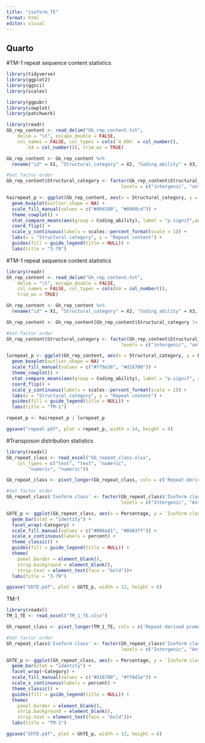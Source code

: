 ```yaml
---
title: "isoform_TE"
format: html
editor: visual
---
```


## Quarto
#TM-1 repeat sequence content statistics
```r
library(tidyverse)
library(ggplot2)
library(ggsci)
library(scales)
```

```r
library(ggpubr)
library(cowplot)
library(patchwork)
```

```r
library(readr)
Gb_rep_content <- read_delim("Gb_rep_content.txt", 
    delim = "\t", escape_double = FALSE, 
    col_names = FALSE, col_types = cols(`4.69%` = col_number(), 
        X4 = col_number()), trim_ws = TRUE)
```

```r
Gb_rep_content <- Gb_rep_content %>%
  rename("id" = X1, "Structural_category" = X2, "Coding_ability" = X3, "Repeat_Content" = X4)
```

```r
#Set factor order
Gb_rep_content$Structural_category <- factor(Gb_rep_content$Structural_category, 
                                          levels = c("intergenic", "antisense", "genic",  "novel_not_in_catalog", "novel_in_catalog","fusion","full-splice_match", "incomplete-splice_match"))
```

```r
hairepeat_p <- ggplot(Gb_rep_content, aes(x = Structural_category, y = Repeat_Content, fill = Coding_ability)) +
  geom_boxplot(outlier.shape = NA) +
  scale_fill_manual(values = c("#004180", "#0068cd")) +
  theme_cowplot() +
  stat_compare_means(aes(group = Coding_ability), label = "p.signif",angle =-90, vjust = 0.5, hjust =1) +
  coord_flip() +
  scale_y_continuous(labels = scales::percent_format(scale = 1)) + 
  labs(x = "Structural category", y = "Repeat content") +
  guides(fill = guide_legend(title = NULL)) +
  labs(title = "3-79")
```

#TM-1 repeat sequence content statistics

```r
library(readr)
Gh_rep_content <- read_delim("Gh_rep_content.txt", 
    delim = "\t", escape_double = FALSE, 
    col_names = FALSE, col_types = cols(X4 = col_number()), 
    trim_ws = TRUE)
```

```r
Gh_rep_content <- Gh_rep_content %>%
  rename("id" = X1, "Structural_category" = X2, "Coding_ability" = X3, "Repeat_Content" = X4)
```

```r
Gh_rep_content <- Gh_rep_content[Gh_rep_content$Structural_category != "genic_intron", ]
```

```r
#Set factor order
Gh_rep_content$Structural_category <- factor(Gh_rep_content$Structural_category, 
                                          levels = c("intergenic", "antisense", "genic",  "novel_not_in_catalog", "novel_in_catalog","fusion","full-splice_match", "incomplete-splice_match"))
```

```r
lurepeat_p <- ggplot(Gh_rep_content, aes(x = Structural_category, y = Repeat_Content, fill = Coding_ability)) +
  geom_boxplot(outlier.shape = NA) +
  scale_fill_manual(values = c("#ff9a38", "#d16700")) +
  theme_cowplot() +
  stat_compare_means(aes(group = Coding_ability), label = "p.signif", angle =-90, vjust = 0.5, hjust =1) +
  coord_flip() +
  scale_y_continuous(labels = scales::percent_format(scale = 1)) + 
  labs(x = "Structural category", y = "Repeat content") +
  guides(fill = guide_legend(title = NULL)) +
  labs(title = "TM-1")
```

```r
repeat_p <- hairepeat_p | lurepeat_p
```

```r
ggsave("repeat.pdf", plot = repeat_p, width = 14, height = 8)
```

#Transposon distribution statistics

```r
library(readxl)
Gb_repeat_class <- read_excel("Gb_repeat_class.xlsx", 
    col_types = c("text", "text", "numeric", 
        "numeric", "numeric"))
```

```r
Gb_repeat_class <- pivot_longer(Gb_repeat_class, cols = c('Repeat-derived promoter', 'Internal repeat inclusion', 'Repeat-derived terminator'), names_to = "Category", values_to = "Percentage")

```

```r
#Set factor order
Gb_repeat_class$'Isoform class' <- factor(Gb_repeat_class$'Isoform class', 
                                          levels = c("Intergenic", "Antisense", "Genic", "NNC", "NIC","Fusion","FSM", "ISM"))
```

```r
GbTE_p <- ggplot(Gb_repeat_class, aes(x = Percentage, y = `Isoform class`, fill = `Repeat class`)) +
  geom_bar(stat = "identity") +
  facet_wrap(~Category) +
  scale_fill_manual(values = c("#006ad1", "#0483ff")) +
  scale_x_continuous(labels = percent) +
  theme_classic() +
  guides(fill = guide_legend(title = NULL)) +
  theme(
    panel.border = element_blank(),
    strip.background = element_blank(),
    strip.text = element_text(face = "bold"))+
  labs(title = "3-79")
```

```r
ggsave("GbTE.pdf", plot = GbTE_p, width = 12, height = 8)
```

TM-1

```r
library(readxl)
TM_1_TE <- read_excel("TM_1_TE.xlsx")

```

```r
Gh_repeat_class <- pivot_longer(TM_1_TE, cols = c('Repeat-derived promoter', 'Internal repeat inclusion', 'Repeat-derived terminator'), names_to = "Category", values_to = "Percentage")
```

```r
#Set factor order
Gh_repeat_class$'Isoform class' <- factor(Gh_repeat_class$'Isoform class', 
                                          levels = c("Intergenic", "Antisense", "Genic", "NNC", "NIC","Fusion","FSM", "ISM"))
```

```r
GhTE_p <- ggplot(Gh_repeat_class, aes(x = Percentage, y = `Isoform class`, fill = `Repeat class`)) +
  geom_bar(stat = "identity") +
  facet_wrap(~Category) +
  scale_fill_manual(values = c("#d16700", "#ff8d1e")) +
  scale_x_continuous(labels = percent) +
  theme_classic() +
  guides(fill = guide_legend(title = NULL)) +
  theme(
    panel.border = element_blank(),
    strip.background = element_blank(),
    strip.text = element_text(face = "bold"))+
  labs(title = "TM-1")
```

```r
ggsave("GhTE.pdf", plot = GhTE_p, width = 12, height = 8)
```
